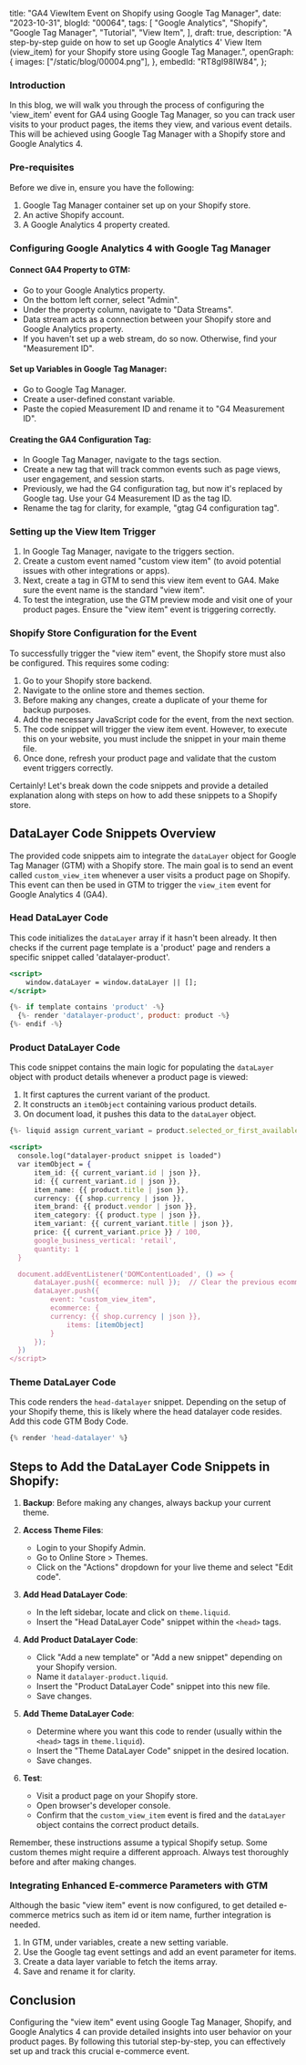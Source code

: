 title: "GA4 ViewItem Event on Shopify using Google Tag Manager",
 date: "2023-10-31",
 blogId: "00064",
 tags: [
  "Google Analytics",
  "Shopify",
  "Google Tag Manager",
  "Tutorial",
  "View Item",
 ],
 draft: true,
 description:
  "A step-by-step guide on how to set up Google Analytics 4' View Item (view_item) for your Shopify store using Google Tag Manager.",
 openGraph: {
  images: ["/static/blog/00004.png"],
 },
 embedId: "RT8gI98IW84",
};

<BlogHeader metadata={metadata} />

### Introduction

In this blog, we will walk you through the process of configuring the 'view_item' event for GA4 using Google Tag Manager, so you can track user visits to your product pages, the items they view, and various event details. This will be achieved using Google Tag Manager with a Shopify store and Google Analytics 4.

<YoutubeEmbed embedId={metadata.embedId} />

### Pre-requisites

Before we dive in, ensure you have the following:

1. Google Tag Manager container set up on your Shopify store.
2. An active Shopify account.
3. A Google Analytics 4 property created.

### Configuring Google Analytics 4 with Google Tag Manager

#### **Connect GA4 Property to GTM**:

- Go to your Google Analytics property.
- On the bottom left corner, select "Admin".
- Under the property column, navigate to "Data Streams".
- Data stream acts as a connection between your Shopify store and Google Analytics property.
- If you haven't set up a web stream, do so now. Otherwise, find your "Measurement ID".

<Note
 title='Tip'
 content='The Measurement ID is crucial for configuring GA4 in Google Tag Manager. Make sure to copy it.'
/>

#### **Set up Variables in Google Tag Manager**:

- Go to Google Tag Manager.
- Create a user-defined constant variable.
- Paste the copied Measurement ID and rename it to "G4 Measurement ID".

#### **Creating the GA4 Configuration Tag**:

- In Google Tag Manager, navigate to the tags section.
- Create a new tag that will track common events such as page views, user engagement, and session starts.
- Previously, we had the G4 configuration tag, but now it's replaced by Google tag. Use your G4 Measurement ID as the tag ID.
- Rename the tag for clarity, for example, "gtag G4 configuration tag".

### Setting up the View Item Trigger

1. In Google Tag Manager, navigate to the triggers section.
2. Create a custom event named "custom view item" (to avoid potential issues with other integrations or apps).
3. Next, create a tag in GTM to send this view item event to GA4. Make sure the event name is the standard "view item".
4. To test the integration, use the GTM preview mode and visit one of your product pages. Ensure the "view item" event is triggering correctly.

### Shopify Store Configuration for the Event

To successfully trigger the "view item" event, the Shopify store must also be configured. This requires some coding:

1. Go to your Shopify store backend.
2. Navigate to the online store and themes section.
3. Before making any changes, create a duplicate of your theme for backup purposes.
4. Add the necessary JavaScript code for the event, from the next section.
5. The code snippet will trigger the view item event. However, to execute this on your website, you must include the snippet in your main theme file.
6. Once done, refresh your product page and validate that the custom event triggers correctly.

Certainly! Let's break down the code snippets and provide a detailed explanation along with steps on how to add these snippets to a Shopify store.

## DataLayer Code Snippets Overview

The provided code snippets aim to integrate the `dataLayer` object for Google Tag Manager (GTM) with a Shopify store. The main goal is to send an event called `custom_view_item` whenever a user visits a product page on Shopify. This event can then be used in GTM to trigger the `view_item` event for Google Analytics 4 (GA4).

### Head DataLayer Code

This code initializes the `dataLayer` array if it hasn't been already. It then checks if the current page template is a 'product' page and renders a specific snippet called 'datalayer-product'.

```jsx
<script>
    window.dataLayer = window.dataLayer || [];
</script>

{%- if template contains 'product' -%}
  {%- render 'datalayer-product', product: product -%}
{%- endif -%}
```

### Product DataLayer Code

This code snippet contains the main logic for populating the `dataLayer` object with product details whenever a product page is viewed:

1. It first captures the current variant of the product.
2. It constructs an `itemObject` containing various product details.
3. On document load, it pushes this data to the `dataLayer` object.

```jsx
{%- liquid assign current_variant = product.selected_or_first_available_variant -%}

<script>
  console.log("datalayer-product snippet is loaded")
  var itemObject = {
      item_id: {{ current_variant.id | json }},
      id: {{ current_variant.id | json }},
      item_name: {{ product.title | json }},
      currency: {{ shop.currency | json }},
      item_brand: {{ product.vendor | json }},
      item_category: {{ product.type | json }},
      item_variant: {{ current_variant.title | json }},
      price: {{ current_variant.price }} / 100,
      google_business_vertical: 'retail',
      quantity: 1
  }

  document.addEventListener('DOMContentLoaded', () => {
      dataLayer.push({ ecommerce: null });  // Clear the previous ecommerce object.
      dataLayer.push({
          event: "custom_view_item",
          ecommerce: {
          currency: {{ shop.currency | json }},
              items: [itemObject]
          }
      });
  })
</script>
```

### Theme DataLayer Code

This code renders the `head-datalayer` snippet. Depending on the setup of your Shopify theme, this is likely where the head datalayer code resides. Add this code GTM Body Code.

```jsx
{% render 'head-datalayer' %}
```

## Steps to Add the DataLayer Code Snippets in Shopify:

1. **Backup**: Before making any changes, always backup your current theme.

2. **Access Theme Files**:

   - Login to your Shopify Admin.
   - Go to Online Store > Themes.
   - Click on the "Actions" dropdown for your live theme and select "Edit code".

3. **Add Head DataLayer Code**:

   - In the left sidebar, locate and click on `theme.liquid`.
   - Insert the "Head DataLayer Code" snippet within the `<head>` tags.

4. **Add Product DataLayer Code**:

   - Click "Add a new template" or "Add a new snippet" depending on your Shopify version.
   - Name it `datalayer-product.liquid`.
   - Insert the "Product DataLayer Code" snippet into this new file.
   - Save changes.

5. **Add Theme DataLayer Code**:

   - Determine where you want this code to render (usually within the `<head>` tags in `theme.liquid`).
   - Insert the "Theme DataLayer Code" snippet in the desired location.
   - Save changes.

6. **Test**:
   - Visit a product page on your Shopify store.
   - Open browser's developer console.
   - Confirm that the `custom_view_item` event is fired and the `dataLayer` object contains the correct product details.

Remember, these instructions assume a typical Shopify setup. Some custom themes might require a different approach. Always test thoroughly before and after making changes.

### Integrating Enhanced E-commerce Parameters with GTM

Although the basic "view item" event is now configured, to get detailed e-commerce metrics such as item id or item name, further integration is needed.

1. In GTM, under variables, create a new setting variable.
2. Use the Google tag event settings and add an event parameter for items.
3. Create a data layer variable to fetch the items array.
4. Save and rename it for clarity.

<Note
 title='Review'
 content="Before implementing, ensure that you've correctly followed each step, double-check your codes, variable names, and ensure that you're seeing the expected results in both GTM and GA4. Proper setup will ensure accurate data tracking and invaluable insights for your e-commerce business."
/>

## Conclusion

Configuring the "view item" event using Google Tag Manager, Shopify, and Google Analytics 4 can provide detailed insights into user behavior on your product pages. By following this tutorial step-by-step, you can effectively set up and track this crucial e-commerce event.
